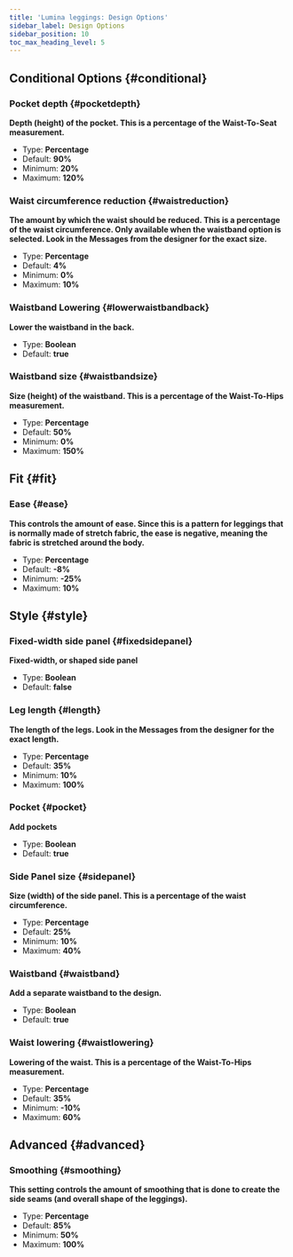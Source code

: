 ```yaml
---
title: 'Lumina leggings: Design Options'
sidebar_label: Design Options
sidebar_position: 10
toc_max_heading_level: 5
---
```



## Conditional Options {#conditional}

### Pocket depth {#pocketdepth}

**Depth (height) of the pocket. This is a percentage of the Waist-To-Seat measurement.**

- Type: **Percentage**
- Default: **90%**
- Minimum: **20%**
- Maximum: **120%**

<Pocketdepth />

### Waist circumference reduction {#waistreduction}

**The amount by which the waist should be reduced. This is a percentage of the waist circumference. Only available when the waistband option is selected. Look in the Messages from the designer for the exact size.**

- Type: **Percentage**
- Default: **4%**
- Minimum: **0%**
- Maximum: **10%**

<Waistreduction />

### Waistband Lowering {#lowerwaistbandback}

**Lower the waistband in the back.**

- Type: **Boolean**
- Default: **true**

<Lowerwaistbandback />

### Waistband size {#waistbandsize}

**Size (height) of the waistband. This is a percentage of the Waist-To-Hips measurement.**

- Type: **Percentage**
- Default: **50%**
- Minimum: **0%**
- Maximum: **150%**

<Waistbandsize />

## Fit {#fit}

### Ease {#ease}

**This controls the amount of ease. Since this is a pattern for leggings that is normally made of stretch fabric, the ease is negative, meaning the fabric is stretched around the body.**

- Type: **Percentage**
- Default: **-8%**
- Minimum: **-25%**
- Maximum: **10%**

<Ease />

## Style {#style}

### Fixed-width side panel {#fixedsidepanel}

**Fixed-width, or shaped side panel**

- Type: **Boolean**
- Default: **false**

<Fixedsidepanel />

### Leg length {#length}

**The length of the legs. Look in the Messages from the designer for the exact length.**

- Type: **Percentage**
- Default: **35%**
- Minimum: **10%**
- Maximum: **100%**

<Length />

### Pocket {#pocket}

**Add pockets**

- Type: **Boolean**
- Default: **true**

<Pocket />

### Side Panel size {#sidepanel}

**Size (width) of the side panel. This is a percentage of the waist circumference.**

- Type: **Percentage**
- Default: **25%**
- Minimum: **10%**
- Maximum: **40%**

<Sidepanel />

### Waistband {#waistband}

**Add a separate waistband to the design.**

- Type: **Boolean**
- Default: **true**

<Waistband />

### Waist lowering {#waistlowering}

**Lowering of the waist. This is a percentage of the Waist-To-Hips measurement.**

- Type: **Percentage**
- Default: **35%**
- Minimum: **-10%**
- Maximum: **60%**

<Waistlowering />

## Advanced {#advanced}

### Smoothing {#smoothing}

**This setting controls the amount of smoothing that is done to create the side seams (and overall shape of the leggings).**

- Type: **Percentage**
- Default: **85%**
- Minimum: **50%**
- Maximum: **100%**

<Smoothing />
